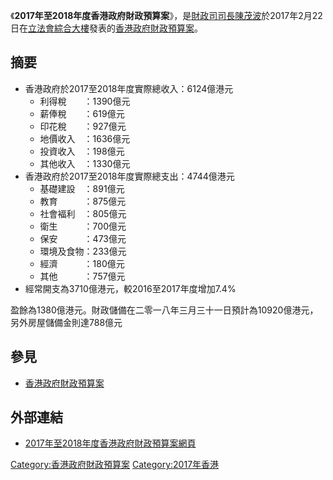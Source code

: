 《'''2017年至2018年度香港政府財政預算案'''》，是[[財政司司長|財政司司長]][[陳茂波|陳茂波]]於2017年2月22日在[[立法會綜合大樓|立法會綜合大樓]]發表的[[香港政府財政預算案|香港政府財政預算案]]。

==摘要==
*香港政府於2017至2018年度實際總收入：6124億港元
**利得稅　　：1390億元
**薪俸稅　　：619億元
**印花稅　　：927億元
**地價收入　：1636億元
**投資收入　：198億元
**其他收入　：1330億元
*香港政府於2017至2018年度實際總支出：4744億港元
**基礎建設　：891億元
**教育　　　：875億元
**社會褔利　：805億元
**衛生　　　：700億元
**保安　　　：473億元
**環境及食物：233億元
**經濟　　　：180億元
**其他　　　：757億元
*經常開支為3710億港元，較2016至2017年度增加7.4%

盈餘為1380億港元。財政儲備在二零一八年三月三十一日預計為10920億港元，另外房屋儲備金則達788億元

== 參見 ==
* [[香港政府財政預算案|香港政府財政預算案]]

== 外部連結 ==
*[http://www.budget.gov.hk/2017/index.html 2017年至2018年度香港政府財政預算案網頁]

{{歷年香港政府財政預算案}}

[[Category:香港政府財政預算案|Category:香港政府財政預算案]]
[[Category:2017年香港|Category:2017年香港]]